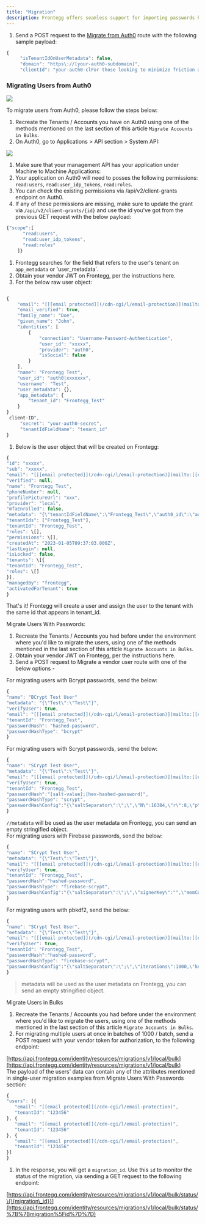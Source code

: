 ```yaml
---
title: "Migration"
description: Frontegg offers seamless support for importing passwords hashed with Bcrypt, Scrypt, and Firebase methods, simplifying the process of transitioning users from your previous authentication vendor. If your previous vendor utilized any of these hashing techniques, migrating users with their passwords becomes a straightforward task. In cases where your previous vendor used a different hashing method, Frontegg ensures a smooth transition, prompting users to reset their passwords, a recommended security practice. 
---
```



1. Send a POST request to the [Migrate from Auth0](/reference/userscontrollerv1%5Fmigrateuserfromauth0) route with the following sample payload:

```JavaScript JavaScript
{  
     "isTenantIdOnUserMetadata": false,  
     "domain": "https\://[your-auth0-subdomain]",  
     "clientId": "your-auth0-clFor those looking to minimize friction and enhance user experience, Frontegg offers an alternative in the form of [Passwordless Authentication](/reference/passwordless). This method eliminates the need for traditional passwords, offering a convenient and secure approach to user access. The migration process is facilitated through Frontegg's APIs, requiring the acquisition of a vendor JWT (JSON Web Token). Detailed steps on how to authenticate your environment and obtain a vendor JWT, can be found here. [Refresh JWT token](/reference/authenticatioauthenticationcontrollerv1%5Frefreshtoken). 
```

### Migrating Users from Auth0

![](/images/6643535-Screenshot_2023-08-24_at_12.44.54.png) 

To migrate users from Auth0, please follow the steps below: 

1. Recreate the Tenants / Accounts you have on Auth0 using one of the methods mentioned on the last section of this article `Migrate Accounts in Bulks`.
2. On Auth0, go to Applications > API section > System API:

![](/images/ed20c9c-image.png)

1. Make sure that your management API has your application under Machine to Machine Applications:
2. Your application on Auth0 will need to posses the following permissions: `read:users`, `read:user_idp_tokens`, `read:roles`.
3. You can check the existing permissions via /api/v2/client-grants endpoint on Auth0\.
4. If any of these permissions are missing, make sure to update the grant via `/api/v2/client-grants/{id}` and use the id you've got from the previous GET request with the below payload:

```JavaScript JavaScript
{"scope":[  
      "read:users",  
      "read:user_idp_tokens",  
      "read:roles"  
    ]}
```

1. Frontegg searches for the field that refers to the user's tenant on `app_metadata` or 'user\_metadata\`.
2. Obtain your vendor JWT on Frontegg, per the instructions here.
3. For the below raw user object:

```JavaScript JavaScript

{  
    "email": "[[[email protected]](/cdn-cgi/l/email-protection)](mailto:[[email protected]](/cdn-cgi/l/email-protection))",  
    "email_verified": true,  
    "family_name": "Doe",  
    "given_name": "John",  
    "identities": [  
        {  
            "connection": "Username-Password-Authentication",  
            "user_id": "xxxxx",  
            "provider": "auth0",  
            "isSocial": false  
        }  
    ],  
    "name": "Frontegg Test",  
    "user_id": "auth0|xxxxxxx",  
    "username": "Test",  
    "user_metadata": {},  
    "app_metadata": {  
        "tenant_id": "Frontegg_Test"  
    }  
}
 client-ID",  
     "secret": "your-auth0-secret",  
     "tenantIdFieldName": "tenant_id"  
}

```

1. Below is the user object that will be created on Frontegg:

```JavaScript JavaScript
{  
"id": "xxxxx",  
"sub": "xxxxx",  
"email": "[[[email protected]](/cdn-cgi/l/email-protection)](mailto:[[email protected]](/cdn-cgi/l/email-protection))",  
"verified": null,  
"name": "Frontegg Test",  
"phoneNumber": null,  
"profilePictureUrl": "xxx",  
"provider": "local",  
"mfaEnrolled": false,  
"metadata": "{\"tenantIdFieldName\":\"Frontegg_Test\",\"auth0_id\":\"auth0|xxxxxxx\"}",  
"tenantIds": ["Frontegg_Test"],  
"tenantId": "Frontegg_Test",  
"roles": \[],  
"permissions": \[],  
"createdAt": "2023-01-05T09:37:03.000Z",  
"lastLogin": null,  
"isLocked": false,  
"tenants": \[{  
"tenantId": "Frontegg_Test",  
"roles": \[]  
}],  
"managedBy": "frontegg",  
"activatedForTenant": true  
}
```

That's it! Frontegg will create a user and assign the user to the tenant with the same id that appears in tenant\_id.

Migrate Users With Passwords:

1. Recreate the Tenants / Accounts you had before under the environment where you'd like to migrate the users, using one of the methods mentioned in the last section of this article `Migrate Accounts in Bulks`.
2. Obtain your vendor JWT on Frontegg, per the instructions here.
3. Send a POST request to Migrate a vendor user route with one of the below options -

For migrating users with Bcrypt passwords, send the below:

```JavaScript JavaScript
{  
"name": "BCrypt Test User"  
"metadata": "{\"Test\":\"Test\"}",  
"verifyUser": true,  
"email": "[[[email protected]](/cdn-cgi/l/email-protection)](mailto:[[email protected]](/cdn-cgi/l/email-protection))",  
"tenantId": "Frontegg_Test",  
"passwordHash": "hashed-password",  
"passwordHashType": "bcrypt"  
}
```

For migrating users with Scrypt passwords, send the below:

```JavaScript JavaScript
{  
"name": "SCrypt Test User",  
"metadata": "{\"Test\":\"Test\"}",  
"email": "[[[email protected]](/cdn-cgi/l/email-protection)](mailto:[[email protected]](/cdn-cgi/l/email-protection))",  
"verifyUser": true,  
"tenantId": "Frontegg_Test",  
"passwordHash":"[salt-value];[hex-hashed-password]",  
"passwordHashType": "scrypt",  
"passwordHashConfig":"{\"saltSeparator\":\";\",\"N\":16384,\"r\":8,\"p\":1,\"keyLen\":64}"  
}
```

`//metadata` will be used as the user metadata on Frontegg, you can send an empty stringified object.  
For migrating users with Firebase passwords, send the below:

```JavaScript JavaScript
{  
"name": "SCrypt Test User",  
"metadata": "{\"Test\":\"Test\"}",  
"email": "[[[email protected]](/cdn-cgi/l/email-protection)](mailto:[[email protected]](/cdn-cgi/l/email-protection))",  
"verifyUser": true,  
"tenantId": "Frontegg_Test",  
"passwordHash":"hashed-password",  
"passwordHashType": "firebase-scrypt",  
"passwordHashConfig":"{\"saltSeparator\":\";\",\"signerKey\":"",\"memCost\":14,\"rounds\":8}"  
}
```

For migrating users with pbkdf2, send the below:

```JavaScript JavaScript
{  
"name": "SCrypt Test User",  
"metadata": "{\"Test\":\"Test\"}",  
"email": "[[[email protected]](/cdn-cgi/l/email-protection)](mailto:[[email protected]](/cdn-cgi/l/email-protection))",  
"verifyUser": true,  
"tenantId": "Frontegg_Test",  
"passwordHash":"hashed-password",  
"passwordHashType": "firebase-scrypt",  
"passwordHashConfig":"{\"saltSeparator\":\";\",\"iterations\":1000,\"keyLen\":32,\"digest\":\"sha256\"}"  
}
```

> metadata will be used as the user metadata on Frontegg, you can send an empty stringified object.

Migrate Users in Bulks

1. Recreate the Tenants / Accounts you had before under the environment where you'd like to migrate the users, using one of the methods mentioned in the last section of this article `Migrate Accounts in Bulks`.
2. For migrating multiple users at once in batches of 1000 / batch, send a POST request with your vendor token for authorization, to the following endpoint:

[https://api.frontegg.com/identity/resources/migrations/v1/local/bulk](https://api.frontegg.com/identity/resources/migrations/v1/local/bulk)  
The payload of the users' data can contain any of the attributes mentioned in single-user migration examples from Migrate Users With Passwords section:

```JavaScript JavaScript
{  
"users": [{  
   "email": "[[email protected]](/cdn-cgi/l/email-protection)",  
   "tenantId": "123456"  
}, {  
   "email": "[[email protected]](/cdn-cgi/l/email-protection)",  
   "tenantId": "123456"  
}, {  
   "email": "[[email protected]](/cdn-cgi/l/email-protection)",  
   "tenantId": "123456"  
}]  
}
```

1. In the response, you will get a `migration_id`. Use this `id` to monitor the status of the migration, via sending a GET request to the following endpoint:

[https://api.frontegg.com/identity/resources/migrations/v1/local/bulk/status/\{\{migration\_id}}](https://api.frontegg.com/identity/resources/migrations/v1/local/bulk/status/%7B%7Bmigration%5Fid%7D%7D)
